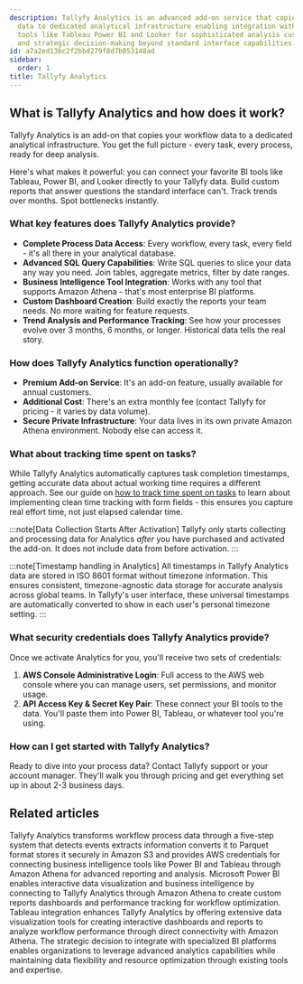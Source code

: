 ```yaml
---
description: Tallyfy Analytics is an advanced add-on service that copies workflow
  data to dedicated analytical infrastructure enabling integration with business intelligence
  tools like Tableau Power BI and Looker for sophisticated analysis custom reporting
  and strategic decision-making beyond standard interface capabilities.
id: a7a2ed13bc2f2bbd279f8d7b853148ad
sidebar:
  order: 1
title: Tallyfy Analytics
---
```


## What is Tallyfy Analytics and how does it work?

Tallyfy Analytics is an add-on that copies your workflow data to a dedicated analytical infrastructure. You get the full picture - every task, every process, ready for deep analysis.

Here's what makes it powerful: you can connect your favorite BI tools like Tableau, Power BI, and Looker directly to your Tallyfy data. Build custom reports that answer questions the standard interface can't. Track trends over months. Spot bottlenecks instantly.

### What key features does Tallyfy Analytics provide?

- **Complete Process Data Access**: Every workflow, every task, every field - it's all there in your analytical database.
- **Advanced SQL Query Capabilities**: Write SQL queries to slice your data any way you need. Join tables, aggregate metrics, filter by date ranges.
- **Business Intelligence Tool Integration**: Works with any tool that supports Amazon Athena - that's most enterprise BI platforms.
- **Custom Dashboard Creation**: Build exactly the reports your team needs. No more waiting for feature requests.
- **Trend Analysis and Performance Tracking**: See how your processes evolve over 3 months, 6 months, or longer. Historical data tells the real story.

### How does Tallyfy Analytics function operationally?

- **Premium Add-on Service**: It's an add-on feature, usually available for annual customers.
- **Additional Cost**: There's an extra monthly fee (contact Tallyfy for pricing - it varies by data volume).
- **Secure Private Infrastructure**: Your data lives in its own private Amazon Athena environment. Nobody else can access it.

### What about tracking time spent on tasks?

While Tallyfy Analytics automatically captures task completion timestamps, getting accurate data about actual working time requires a different approach. See our guide on [how to track time spent on tasks](/products/pro/tutorials/how-to/track-time-in-tasks/) to learn about implementing clean time tracking with form fields - this ensures you capture real effort time, not just elapsed calendar time.

:::note[Data Collection Starts After Activation]
Tallyfy only starts collecting and processing data for Analytics *after* you have purchased and activated the add-on. It does not include data from before activation.
:::

:::note[Timestamp handling in Analytics]
All timestamps in Tallyfy Analytics data are stored in ISO 8601 format without timezone information. This ensures consistent, timezone-agnostic data storage for accurate analysis across global teams. In Tallyfy's user interface, these universal timestamps are automatically converted to show in each user's personal timezone setting.
:::

### What security credentials does Tallyfy Analytics provide?

Once we activate Analytics for you, you'll receive two sets of credentials:

1. **AWS Console Administrative Login**: Full access to the AWS web console where you can manage users, set permissions, and monitor usage.
2. **API Access Key & Secret Key Pair**: These connect your BI tools to the data. You'll paste them into Power BI, Tableau, or whatever tool you're using.

### How can I get started with Tallyfy Analytics?

Ready to dive into your process data? Contact Tallyfy support or your account manager. They'll walk you through pricing and get everything set up in about 2-3 business days.


<PageTree />


## Related articles
<CardGrid>
<LinkTitleCard header="<b>Analytics > How Tallyfy Analytics works</b>" href="/products/pro/integrations/analytics/how-does-tallyfy-analytics-process-my-data/" > Tallyfy Analytics transforms workflow process data through a five-step system that detects events extracts information converts it to Parquet format stores it securely in Amazon S3 and provides AWS credentials for connecting business intelligence tools like Power BI and Tableau through Amazon Athena for advanced reporting and analysis. </LinkTitleCard>
<LinkTitleCard header="<b>Analytics > Power BI</b>" href="/products/pro/integrations/analytics/powerbi/" > Microsoft Power BI enables interactive data visualization and business intelligence by connecting to Tallyfy Analytics through Amazon Athena to create custom reports dashboards and performance tracking for workflow optimization. </LinkTitleCard>
<LinkTitleCard header="<b>Analytics > Tableau</b>" href="/products/pro/integrations/analytics/tableau/" > Tableau integration enhances Tallyfy Analytics by offering extensive data visualization tools for creating interactive dashboards and reports to analyze workflow performance through direct connectivity with Amazon Athena. </LinkTitleCard>
<LinkTitleCard header="<b>Analytics > Why use BI platforms vs. native analytics?</b>" href="/products/pro/integrations/analytics/why-use-a-dedicated-bi-platform-with-tallyfy/" > The strategic decision to integrate with specialized BI platforms enables organizations to leverage advanced analytics capabilities while maintaining data flexibility and resource optimization through existing tools and expertise. </LinkTitleCard>
</CardGrid>